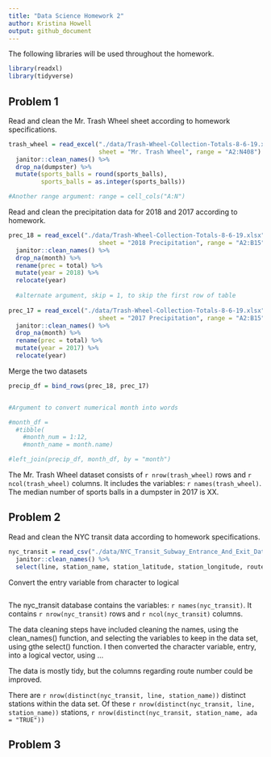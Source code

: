 ```yaml
---
title: "Data Science Homework 2"
author: Kristina Howell
output: github_document
---
```


The following libraries will be used throughout the homework. 

```r
library(readxl)
library(tidyverse)
```


## Problem 1

Read and clean the Mr. Trash Wheel sheet according to homework specifications. 

```r
trash_wheel = read_excel("./data/Trash-Wheel-Collection-Totals-8-6-19.xlsx", 
                         sheet = "Mr. Trash Wheel", range = "A2:N408") %>% 
  janitor::clean_names() %>% 
  drop_na(dumpster) %>% 
  mutate(sports_balls = round(sports_balls), 
         sports_balls = as.integer(sports_balls))

#Another range argument: range = cell_cols("A:N")
```

Read and clean the precipitation data for 2018 and 2017 according to homework.

```r
prec_18 = read_excel("./data/Trash-Wheel-Collection-Totals-8-6-19.xlsx", 
                         sheet = "2018 Precipitation", range = "A2:B15") %>% 
  janitor::clean_names() %>% 
  drop_na(month) %>% 
  rename(prec = total) %>% 
  mutate(year = 2018) %>% 
  relocate(year)
  
  #alternate argument, skip = 1, to skip the first row of table
  
prec_17 = read_excel("./data/Trash-Wheel-Collection-Totals-8-6-19.xlsx", 
                         sheet = "2017 Precipitation", range = "A2:B15") %>% 
  janitor::clean_names() %>% 
  drop_na(month) %>% 
  rename(prec = total) %>% 
  mutate(year = 2017) %>% 
  relocate(year)
```

Merge the two datasets

```r
precip_df = bind_rows(prec_18, prec_17)


#Argument to convert numerical month into words

#month_df = 
  #tibble( 
    #month_num = 1:12, 
    #month_name = month.name)

#left_join(precip_df, month_df, by = "month")
```


The Mr. Trash Wheel dataset consists of `r nrow(trash_wheel)` rows and `r ncol(trash_wheel)` columns. It includes the variables: `r names(trash_wheel)`. The median number of sports balls in a dumpster in 2017 is XX. 

## Problem 2

Read and clean the NYC transit data according to homework specifications. 

```r
nyc_transit = read_csv("./data/NYC_Transit_Subway_Entrance_And_Exit_Data.csv") %>% 
  janitor::clean_names() %>% 
  select(line, station_name, station_latitude, station_longitude, route1:route11, entry, entrance_type, vending, ada)
```

Convert the entry variable from character to logical

```r

```

The nyc_transit database contains the variables: `r names(nyc_transit)`. It contains `r nrow(nyc_transit)` rows and `r ncol(nyc_transit)` columns. 

The data cleaning steps have included cleaning the names, using the clean_names() function, and selecting the variables to keep in the data set, using gthe select() function. I then converted the character variable, entry, into a logical vector, using ...

The data is mostly tidy, but the columns regarding route number could be improved. 

There are `r nrow(distinct(nyc_transit, line, station_name))` distinct stations within the data set. Of these `r nrow(distinct(nyc_transit, line, station_name))` stations, `r nrow(distinct(nyc_transit, station_name, ada = "TRUE"))`


## Problem 3






